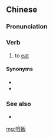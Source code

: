 ==Chinese==
{{zh-forms|s=唅饭}}

===Pronunciation===
{{zh-pron
|mn=ām-pn̄g
|cat=v
}}

===Verb===
{{zh-verb}}

# {{lb|zh|Min Nan}} to [[eat]]

====Synonyms====
* {{zh-l|食飯}}
* {{zh-l|含飯}}

===See also===
* {{zh-l|吃飯}}

[[mg:唅飯]]